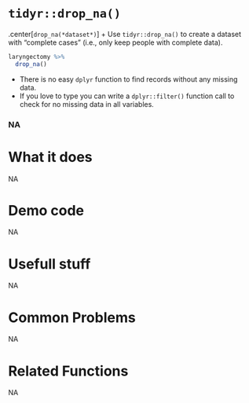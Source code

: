 # [`tidyr::drop_na()`]{.blue}
.center[[`drop_na`]{.blue}`(*dataset*)`]
+ Use [`tidyr::drop_na()`]{.blue} to create a dataset with "complete cases" (i.e., only keep people with complete data).
```r
laryngectomy %>%
  drop_na()
```
+ There is no easy [`dplyr`]{.blue} function to find records without any missing data.
+ If you love to type you can write a [`dplyr::filter()`]{.blue} function call to check for no missing data in all variables.
 
 
### NA{.center} 
 
# What it does 
NA  
 
# Demo code 
NA  
 
# Usefull stuff 
NA  
 
# Common Problems 
NA  
 
# Related Functions 
NA  
